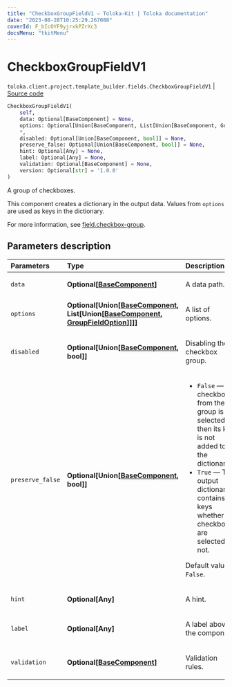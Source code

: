 ```yaml
---
title: "CheckboxGroupFieldV1 — Toloka-Kit | Toloka documentation"
date: "2023-08-28T10:25:29.267088"
coverId: F_bIcOYF9yjrxkPZrXc3
docsMenu: "tkitMenu"
---
```


# CheckboxGroupFieldV1

`toloka.client.project.template_builder.fields.CheckboxGroupFieldV1` | [Source code](https://github.com/Toloka/toloka-kit/blob/v1.2.1/src/client/project/template_builder/fields.py#L163)

```python
CheckboxGroupFieldV1(
    self,
    data: Optional[BaseComponent] = None,
    options: Optional[Union[BaseComponent, List[Union[BaseComponent, GroupFieldOption]]]] = None,
    *,
    disabled: Optional[Union[BaseComponent, bool]] = None,
    preserve_false: Optional[Union[BaseComponent, bool]] = None,
    hint: Optional[Any] = None,
    label: Optional[Any] = None,
    validation: Optional[BaseComponent] = None,
    version: Optional[str] = '1.0.0'
)
```

A group of checkboxes.

This component creates a dictionary in the output data. Values from `options` are used as keys in the dictionary.

For more information, see [field.checkbox-group](/docs/template-builder/reference/field.checkbox-group).

## Parameters description

| Parameters | Type | Description |
| :----------| :----| :-----------|
`data`|**Optional\[[BaseComponent](/docs/toloka-kit/reference/toloka.client.project.template_builder.base.BaseComponent)\]**|<p>A data path.</p>
`options`|**Optional\[Union\[[BaseComponent](/docs/toloka-kit/reference/toloka.client.project.template_builder.base.BaseComponent), List\[Union\[[BaseComponent](/docs/toloka-kit/reference/toloka.client.project.template_builder.base.BaseComponent), [GroupFieldOption](/docs/toloka-kit/reference/toloka.client.project.template_builder.fields.GroupFieldOption)\]\]\]\]**|<p>A list of options.</p>
`disabled`|**Optional\[Union\[[BaseComponent](/docs/toloka-kit/reference/toloka.client.project.template_builder.base.BaseComponent), bool\]\]**|<p>Disabling the checkbox group.</p>
`preserve_false`|**Optional\[Union\[[BaseComponent](/docs/toloka-kit/reference/toloka.client.project.template_builder.base.BaseComponent), bool\]\]**|<ul> <li>`False` — If a checkbox from the group is not selected then its key is not added to the dictionary.</li> <li>`True` — The output dictionary contains all keys whether checkboxes are selected or not.</li> </ul> <p>Default value: `False`.</p>
`hint`|**Optional\[Any\]**|<p>A hint.</p>
`label`|**Optional\[Any\]**|<p>A label above the component.</p>
`validation`|**Optional\[[BaseComponent](/docs/toloka-kit/reference/toloka.client.project.template_builder.base.BaseComponent)\]**|<p>Validation rules.</p>
